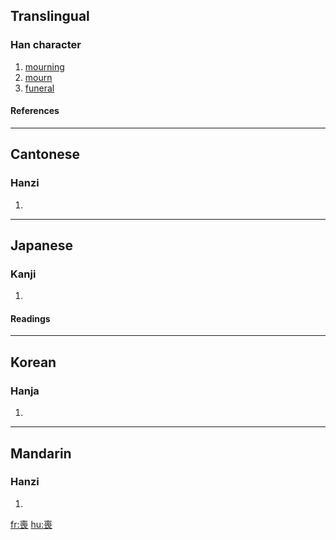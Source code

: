 {{see|丧}}

==Translingual==
===Han character===
{{Han char|rn=30|rad=口|as=09|sn=12|four=4073<sub>2</sub>|canj=土口口女 (GRRV)}}
# [[mourning]]
# [[mourn]]
# [[funeral]]
====References====
{{Han ref|kx=0200.120|dkj=03985|dj=0421.230|hdz=10650.030|uh=55AA|ud=21930|bh=B3E0|bd=46048}}
----
==Cantonese==
===Hanzi===
{{yue-hanzi|jyut=|y=song1, song3}}
# {{defn|Cantonese}}
----
==Japanese==
===Kanji===
{{ja-kanji|grade=c|rs=口09}}
# {{defn|Japanese}} 
====Readings====
{{ja-readings|on=[[そう]] (sō)|kun=[[も]] (mo), [[うしなう]] (ushinau), [[ほろびる]] (horobiru)}}
----
==Korean==
===Hanja===
{{ko-hanja|hangeul=상|rv=sang|mr=sang}}
# {{defn|Korean}}
----
==Mandarin==
===Hanzi===
{{cmn-hanzi|sim=丧|pin=[[sāng]] (sang1)|wg=sang<sup>1</sup>}}
# {{defn|Mandarin}}

[[fr:喪]]
[[hu:喪]]